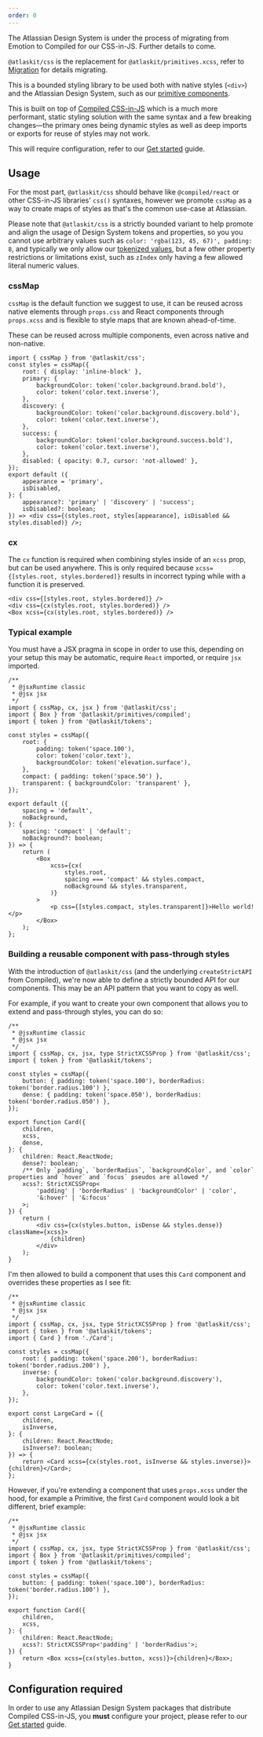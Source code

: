 ```yaml
---
order: 0
---
```



<SectionMessage title="Migration from Emotion to Compiled" appearance="discovery">
	<p>
		The Atlassian Design System is under the process of migrating from Emotion to Compiled for our
		CSS-in-JS. Further details to come.
	</p>
</SectionMessage>

`@atlaskit/css` is the replacement for `@atlaskit/primitives.xcss`, refer to
[Migration](/components/css/migration) for details migrating.

This is a bounded styling library to be used both with native styles (`<div>`) and the Atlassian
Design System, such as our [primitive components](/components/primitives).

This is built on top of [Compiled CSS-in-JS](https://compiledcssinjs.com/) which is a much more
performant, static styling solution with the same syntax and a few breaking changes—the primary ones
being dynamic styles as well as deep imports or exports for reuse of styles may not work.

This will require configuration, refer to our
[Get started](/get-started/develop#set-up-your-bundling-environment) guide.

## Usage

For the most part, `@atlaskit/css` should behave like `@compiled/react` or other CSS-in-JS
libraries' `css()` syntaxes, however we promote `cssMap` as a way to create maps of styles as that's
the common use-case at Atlassian.

Please note that `@atlaskit/css` is a strictly bounded variant to help promote and align the usage
of Design System tokens and properties, so you you cannot use arbitrary values such as
`color: 'rgba(123, 45, 67)', padding: 8`, and typically we only allow our
[tokenized values](/components/tokens/all-tokens), but a few other property restrictions or
limitations exist, such as `zIndex` only having a few allowed literal numeric values.

### cssMap

`cssMap` is the default function we suggest to use, it can be reused across native elements through
`props.css` and React components through `props.xcss` and is flexible to style maps that are known
ahead-of-time.

These can be reused across multiple components, even across native and non-native.

```tsx
import { cssMap } from '@atlaskit/css';
const styles = cssMap({
	root: { display: 'inline-block' },
	primary: {
		backgroundColor: token('color.background.brand.bold'),
		color: token('color.text.inverse'),
	},
	discovery: {
		backgroundColor: token('color.background.discovery.bold'),
		color: token('color.text.inverse'),
	},
	success: {
		backgroundColor: token('color.background.success.bold'),
		color: token('color.text.inverse'),
	},
	disabled: { opacity: 0.7, cursor: 'not-allowed' },
});
export default ({
	appearance = 'primary',
	isDisabled,
}: {
	appearance?: 'primary' | 'discovery' | 'success';
	isDisabled?: boolean;
}) => <div css={(styles.root, styles[appearance], isDisabled && styles.disabled)} />;
```

### cx

The `cx` function is required when combining styles inside of an `xcss` prop, but can be used
anywhere. This is only required because `xcss={[styles.root, styles.bordered]}` results in incorrect
typing while with a function it is preserved.

```tsx
<div css={[styles.root, styles.bordered]} />
<div css={cx(styles.root, styles.bordered)} />
<Box xcss={cx(styles.root, styles.bordered)} />
```

### Typical example

You must have a JSX pragma in scope in order to use this, depending on your setup this may be
automatic, require `React` imported, or require `jsx` imported.

```tsx
/**
 * @jsxRuntime classic
 * @jsx jsx
 */
import { cssMap, cx, jsx } from '@atlaskit/css';
import { Box } from '@atlaskit/primitives/compiled';
import { token } from '@atlaskit/tokens';

const styles = cssMap({
	root: {
		padding: token('space.100'),
		color: token('color.text'),
		backgroundColor: token('elevation.surface'),
	},
	compact: { padding: token('space.50') },
	transparent: { backgroundColor: 'transparent' },
});

export default ({
	spacing = 'default',
	noBackground,
}: {
	spacing: 'compact' | 'default';
	noBackground?: boolean;
}) => {
	return (
		<Box
			xcss={cx(
				styles.root,
				spacing === 'compact' && styles.compact,
				noBackground && styles.transparent,
			)}
		>
			<p css={[styles.compact, styles.transparent]}>Hello world!</p>
		</Box>
	);
};
```

### Building a reusable component with pass-through styles

With the introduction of `@atlaskit/css` (and the underlying `createStrictAPI` from Compiled), we're
now able to define a strictly bounded API for our components. This may be an API pattern that you
want to copy as well.

For example, if you want to create your own component that allows you to extend and pass-through
styles, you can do so:

```tsx
/**
 * @jsxRuntime classic
 * @jsx jsx
 */
import { cssMap, cx, jsx, type StrictXCSSProp } from '@atlaskit/css';
import { token } from '@atlaskit/tokens';

const styles = cssMap({
	button: { padding: token('space.100'), borderRadius: token('border.radius.100') },
	dense: { padding: token('space.050'), borderRadius: token('border.radius.050') },
});

export function Card({
	children,
	xcss,
	dense,
}: {
	children: React.ReactNode;
	dense?: boolean;
	/** Only `padding`, `borderRadius`, `backgroundColor`, and `color` properties and `hover` and `focus` pseudos are allowed */
	xcss?: StrictXCSSProp<
		'padding' | 'borderRadius' | 'backgroundColor' | 'color',
		'&:hover' | '&:focus'
	>;
}) {
	return (
		<div css={cx(styles.button, isDense && styles.dense)} className={xcss}>
			{children}
		</div>
	);
}
```

I'm then allowed to build a component that uses this `Card` component and overrides these properties
as I see fit:

```tsx
/**
 * @jsxRuntime classic
 * @jsx jsx
 */
import { cssMap, cx, jsx, type StrictXCSSProp } from '@atlaskit/css';
import { token } from '@atlaskit/tokens';
import { Card } from './Card';

const styles = cssMap({
	root: { padding: token('space.200'), borderRadius: token('border.radius.200') },
	inverse: {
		backgroundColor: token('color.background.discovery'),
		color: token('color.text.inverse'),
	},
});

export const LargeCard = ({
	children,
	isInverse,
}: {
	children: React.ReactNode;
	isInverse?: boolean;
}) => {
	return <Card xcss={cx(styles.root, isInverse && styles.inverse)}>{children}</Card>;
};
```

However, if you're extending a component that uses `props.xcss` under the hood, for example a
Primitive, the first `Card` component would look a bit different, brief example:

```tsx
/**
 * @jsxRuntime classic
 * @jsx jsx
 */
import { cssMap, cx, jsx, type StrictXCSSProp } from '@atlaskit/css';
import { Box } from '@atlaskit/primitives/compiled';
import { token } from '@atlaskit/tokens';

const styles = cssMap({
	button: { padding: token('space.100'), borderRadius: token('border.radius.100') },
});

export function Card({
	children,
	xcss,
}: {
	children: React.ReactNode;
	xcss?: StrictXCSSProp<'padding' | 'borderRadius'>;
}) {
	return <Box xcss={cx(styles.button, xcss)}>{children}</Box>;
}
```

## Configuration required

In order to use any Atlassian Design System packages that distribute Compiled CSS-in-JS, you
**must** configure your project, please refer to our
[Get started](/get-started/develop#set-up-your-bundling-environment) guide.
